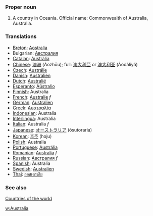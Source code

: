 ===Proper noun===

# A country in Oceania. Official name: Commonwealth of Australia, Australia.

===Translations===
*[[Breton]]: [[Aostralia]]
*Bulgarian: [[Австралия]]
*[[Catalan]]: [[Austràlia]]
*[[Chinese]]: [[澳洲]] (Àozhōu); full: [[澳大利亞]] or [[澳大利亚]] (Àodàlìyǎ)
*[[Czech]]: [[Austrálie]]
*[[Danish]]: [[Australien]]
*[[Dutch]]: [[Australië]]
*[[Esperanto]]: [[Aŭstralio]]
*[[Finnish]]: Australia
*[[French]]: [[Australie]] ''f''
*[[German]]: [[Australien]]
*[[Greek]]: [[Αυστραλία]]
*[[Indonesian]]: Australia
*[[Interlingua]]: Australia
*[[Italian]]: Australia ''f''
*[[Japanese]]: [[オーストラリア]] (ōsutoraria)
*[[Korean]]: [[호주]] (hoju)
*[[Polish]]: Australia
*[[Portuguese]]: [[Austrália]]
*[[Romanian]]: [[Australia]] ''f''
*[[Russian]]: [[Австралия]] ''f''
*[[Spanish]]: Australia
*[[Swedish]]: [[Australien]]
*[[Thai]]: [[ออสเตรเลีย]]

===See also===
[[Countries of the world]]

[[w:Australia]]
